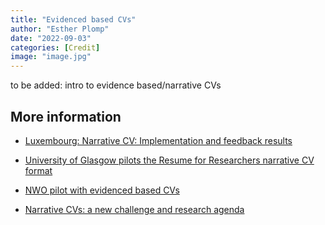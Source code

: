 ```yaml
---
title: "Evidenced based CVs"
author: "Esther Plomp"
date: "2022-09-03"
categories: [Credit]
image: "image.jpg"
---
```


to be added: intro to evidence based/narrative CVs

## **More information**

-   [Luxembourg: Narrative CV: Implementation and feedback results](https://www.fnr.lu/narrative-cv-implementation-and-feedback-results/)

-   [University of Glasgow pilots the Resume for Researchers narrative CV format](https://www.ukrn.org/2021/08/18/university-of-glasgow-pilots-the-resume-for-researchers-narrative-cv-format/)

-   [NWO pilot with evidenced based CVs](https://doi.org/10.5281/zenodo.7464045)

-   [Narrative CVs: a new challenge and research agenda](https://www.leidenmadtrics.nl/articles/narrative-cvs-a-new-challenge-and-research-agenda)
